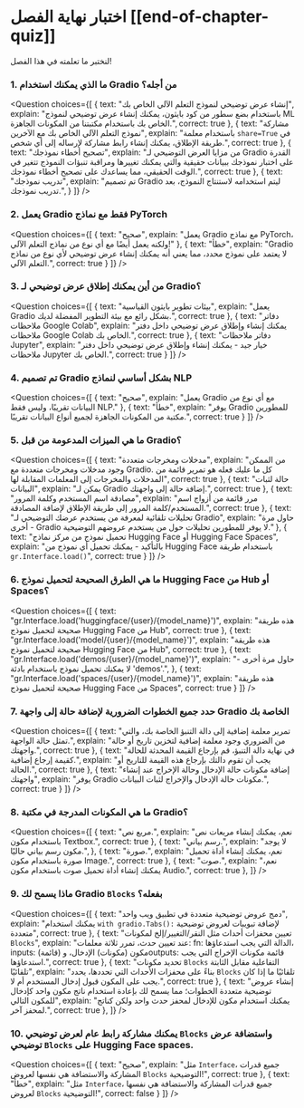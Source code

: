<!-- DISABLE-FRONTMATTER-SECTIONS -->

# اختبار نهاية الفصل [[end-of-chapter-quiz]]

<CourseFloatingBanner
    chapter={9}
    classNames="absolute z-10 right-0 top-0"
/>

لنختبر ما تعلمته في هذا الفصل!

### 1. ما الذي يمكنك استخدام Gradio من أجله؟

<Question
	choices={[
        {
			text: "إنشاء عرض توضيحي لنموذج التعلم الآلي الخاص بك",
			explain: "باستخدام بضع سطور من كود بايثون، يمكنك إنشاء عرض توضيحي لنموذج ML الخاص بك باستخدام مكتبتنا من المكونات الجاهزة.",
			correct: true
		},
		{
			text: "مشاركة نموذج التعلم الآلي الخاص بك مع الآخرين",
			explain: "باستخدام معلمة <code>share=True</code> في طريقة الإطلاق، يمكنك إنشاء رابط مشاركة لإرساله إلى أي شخص.",
            correct: true
		},
		{
			text: "تصحيح أخطاء نموذجك",
			explain: "من مزايا العرض التوضيحي لـ Gradio القدرة على اختبار نموذجك ببيانات حقيقية والتي يمكنك تغييرها ومراقبة تنبؤات النموذج تتغير في الوقت الحقيقي، مما يساعدك على تصحيح أخطاء نموذجك.",
			correct: true
		},
		{
			text: "تدريب نموذجك",
			explain: "تم تصميم Gradio ليتم استخدامه لاستنتاج النموذج، بعد تدريب نموذجك.",
		}
	]}
/>

### 2. يعمل Gradio فقط مع نماذج PyTorch

<Question
	choices={[
        {
			text: "صحيح",
			explain: "يعمل Gradio مع نماذج PyTorch، ولكنه يعمل أيضًا مع أي نوع من نماذج التعلم الآلي!"
        },
        {
			text: "خطأ",
			explain: "Gradio لا يعتمد على نموذج محدد، مما يعني أنه يمكنك إنشاء عرض توضيحي لأي نوع من نماذج التعلم الآلي.",
			correct: true
        }
	]}
/>

### 3. من أين يمكنك إطلاق عرض توضيحي لـ Gradio؟

<Question
	choices={[
        {
			text: "بيئات تطوير بايثون القياسية",
			explain: "يعمل Gradio بشكل رائع مع بيئة التطوير المفضلة لديك.",
            correct: true
        },
        {
			text: "دفاتر ملاحظات Google Colab",
			explain: "يمكنك إنشاء وإطلاق عرض توضيحي داخل دفتر ملاحظات Google Colab الخاص بك.",
			correct: true
        },
        {
			text: "دفاتر ملاحظات Jupyter",
			explain: "خيار جيد - يمكنك إنشاء وإطلاق عرض توضيحي داخل دفتر ملاحظات Jupyter الخاص بك.",
			correct: true
        }
	]}
/>

### 4. تم تصميم Gradio بشكل أساسي لنماذج NLP

<Question
	choices={[
        {
			text: "صحيح",
			explain: "يعمل Gradio مع أي نوع من البيانات تقريبًا، وليس فقط NLP."
        },
        {
			text: "خطأ",
			explain: "يوفر Gradio للمطورين مكتبة من المكونات الجاهزة لجميع أنواع البيانات تقريبًا.",
            correct: true
        }
	]}
/>

### 5. ما هي الميزات المدعومة من قبل Gradio؟

<Question
	choices={[
        {
			text: "مدخلات ومخرجات متعددة",
			explain: "من الممكن وجود مدخلات ومخرجات متعددة مع Gradio. كل ما عليك فعله هو تمرير قائمة من المدخلات والمخرجات إلى المعلمات المقابلة لها",
            correct: true
        },
        {
			text: "حالة لثبات البيانات",
			explain: "يمكن لـ Gradio إضافة حالة إلى واجهتك.",
			correct: true
        },
        {
			text: "مصادقة اسم المستخدم وكلمة المرور",
			explain: "مرر قائمة من أزواج اسم المستخدم/كلمة المرور إلى طريقة الإطلاق لإضافة المصادقة.",
			correct: true
        },
        {
			text: "تحليلات تلقائية لمعرفة من يستخدم عرضك التوضيحي لـ Gradio",
			explain: "حاول مرة أخرى - Gradio لا يوفر للمطورين تحليلات حول من يستخدم عروضهم التوضيحية."
        },
        {
			text: "تحميل نموذج من مركز نماذج Hugging Face أو Hugging Face Spaces",
			explain: "بالتأكيد - يمكنك تحميل أي نموذج من Hugging Face باستخدام طريقة <code>gr.Interface.load()</code>",
			correct: true
        }
	]}
/>

### 6. ما هي الطرق الصحيحة لتحميل نموذج Hugging Face من Hub أو Spaces؟

<Question
	choices={[
        {
			text: "gr.Interface.load('huggingface/{user}/{model_name}')",
			explain: "هذه طريقة صحيحة لتحميل نموذج Hugging Face من Hub",
            correct: true
        },
        {
			text: "gr.Interface.load('model/{user}/{model_name}')",
			explain: "هذه طريقة صحيحة لتحميل نموذج Hugging Face من Hub",
			correct: true
        },
        {
			text: "gr.Interface.load('demos/{user}/{model_name}')",
			explain: "حاول مرة أخرى - لا يمكنك تحميل نموذج باستخدام بادئة 'demos'.",
        },
        {
			text: "gr.Interface.load('spaces/{user}/{model_name}')",
			explain: "هذه طريقة صحيحة لتحميل نموذج Hugging Face من Spaces",
			correct: true
        }
	]}
/>

### 7. حدد جميع الخطوات الضرورية لإضافة حالة إلى واجهة Gradio الخاصة بك

<Question
	choices={[
        {
			text: "تمرير معلمة إضافية إلى دالة التنبؤ الخاصة بك، والتي تمثل حالة الواجهة.",
			explain: "من الضروري وجود معلمة إضافية لتخزين تاريخ أو حالة واجهتك.",
            correct: true
        },
        {
			text: "في نهاية دالة التنبؤ، قم بإرجاع القيمة المحدثة للحالة كقيمة إرجاع إضافية.",
			explain: "يجب أن تقوم دالتك بإرجاع هذه القيمة للتاريخ أو الحالة.",
            correct: true
        },
        {
			text: "إضافة مكونات حالة الإدخال وحالة الإخراج عند إنشاء واجهتك",
			explain: "يوفر Gradio مكونات حالة الإدخال والإخراج لثبات البيانات.",
            correct: true
        }
	]}
/>

### 8. ما هي المكونات المدرجة في مكتبة Gradio؟

<Question
	choices={[
        {
			text: "مربع نص.",
			explain: "نعم، يمكنك إنشاء مربعات نص باستخدام مكون Textbox.",
            correct: true
        },
        {
			text: "رسم بياني.",
			explain: "لا يوجد مكون رسم بياني حاليًا.",
        },
        {
			text: "صورة.",
			explain: "نعم، يمكنك إنشاء أداة تحميل صورة باستخدام مكون Image.",
            correct: true
        },
        {
			text: "صوت.",
			explain: "نعم، يمكنك إنشاء أداة تحميل صوت باستخدام مكون Audio.",
            correct: true
        },
	]}
/>

### 9. ماذا يسمح لك Gradio `Blocks` بفعله؟

<Question
	choices={[
        {
			text: "دمج عروض توضيحية متعددة في تطبيق ويب واحد",
			explain: "يمكنك استخدام `with gradio.Tabs():` لإضافة تبويبات لعروض توضيحية متعددة",
			correct: true
        },
        {
			text: "تعيين محفزات أحداث مثل النقر/التغيير/إلخ لمكونات `Blocks`",
			explain: "عند تعيين حدث، تمرر ثلاثة معلمات: fn: الدالة التي يجب استدعاؤها، inputs: (قائمة) مكون (مكونات) الإدخال، وoutputs: قائمة مكونات الإخراج التي يجب استدعاؤها.",
			correct: true
        },
        {
			text: "تحديد مكونات `Blocks` التفاعلية مقابل الثابتة تلقائيًا",
			explain: "بناءً على محفزات الأحداث التي تحددها، يحدد `Blocks` تلقائيًا ما إذا كان يجب على المكون قبول إدخال المستخدم أم لا.",
			correct: true
        },
		 {
			text: "إنشاء عروض توضيحية متعددة الخطوات؛ مما يسمح لك بإعادة استخدام ناتج مكون واحد كإدخال للمكون التالي",
			explain: "يمكنك استخدام مكون للإدخال لمحفز حدث واحد ولكن كناتج لمحفز آخر.",
            correct: true
        },
	]}
/>

### 10. يمكنك مشاركة رابط عام لعرض توضيحي `Blocks` واستضافة عرض توضيحي `Blocks` على Hugging Face spaces.

<Question
	choices={[
        {
			text: "صحيح",
			explain: "مثل `Interface`، جميع قدرات المشاركة والاستضافة هي نفسها لعروض `Blocks` التوضيحية!",
			correct: true
        },
        {
			text: "خطأ",
			explain: "مثل `Interface`، جميع قدرات المشاركة والاستضافة هي نفسها لعروض `Blocks` التوضيحية!",
			correct: false
        }
	]}
/>